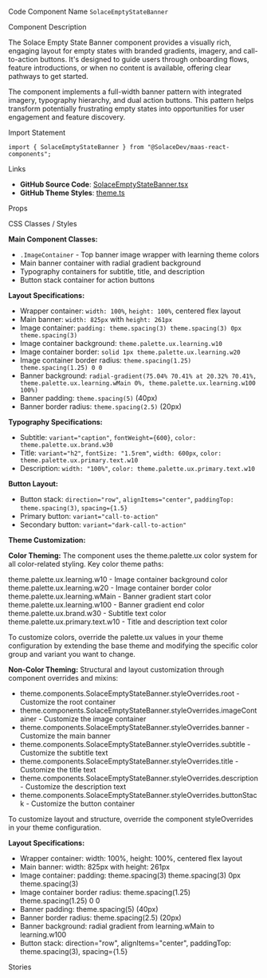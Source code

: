 
<Meta of={SolaceEmptyStateBannerStories} />

<Title>Solace Empty State Banner</Title>

<Description of={SolaceEmptyStateBannerStories} />

<Subtitle>Code Component Name</Subtitle>
`SolaceEmptyStateBanner`

<Subtitle>Component Description</Subtitle>

The Solace Empty State Banner component provides a visually rich, engaging layout for empty states with branded gradients, imagery, and call-to-action buttons. It's designed to guide users through onboarding flows, feature introductions, or when no content is available, offering clear pathways to get started.

The component implements a full-width banner pattern with integrated imagery, typography hierarchy, and dual action buttons. This pattern helps transform potentially frustrating empty states into opportunities for user engagement and feature discovery.

<Subtitle>Import Statement</Subtitle>

```tsx
import { SolaceEmptyStateBanner } from "@SolaceDev/maas-react-components";
```

<Subtitle>Links</Subtitle>

- **GitHub Source Code**: [SolaceEmptyStateBanner.tsx](https://github.com/SolaceDev/maas-react-components/blob/main/src/components/SolaceEmptyStateBanner.tsx)
- **GitHub Theme Styles**: <a href="https://github.com/SolaceDev/maas-react-components/blob/main/src/resources/theme.ts" target="_blank">theme.ts</a>

<Subtitle>Props</Subtitle>

<ArgTypes of={SolaceEmptyStateBannerStories} />

<Subtitle>CSS Classes / Styles</Subtitle>

**Main Component Classes:**

- `.ImageContainer` - Top banner image wrapper with learning theme colors
- Main banner container with radial gradient background
- Typography containers for subtitle, title, and description
- Button stack container for action buttons

**Layout Specifications:**

- Wrapper container: `width: 100%`, `height: 100%`, centered flex layout
- Main banner: `width: 825px` with `height: 261px`
- Image container: `padding: theme.spacing(3) theme.spacing(3) 0px theme.spacing(3)`
- Image container background: `theme.palette.ux.learning.w10`
- Image container border: `solid 1px theme.palette.ux.learning.w20`
- Image container border radius: `theme.spacing(1.25) theme.spacing(1.25) 0 0`
- Banner background: `radial-gradient(75.04% 70.41% at 20.32% 70.41%, theme.palette.ux.learning.wMain 0%, theme.palette.ux.learning.w100 100%)`
- Banner padding: `theme.spacing(5)` (40px)
- Banner border radius: `theme.spacing(2.5)` (20px)

**Typography Specifications:**

- Subtitle: `variant="caption"`, `fontWeight={600}`, `color: theme.palette.ux.brand.w30`
- Title: `variant="h2"`, `fontSize: "1.5rem"`, `width: 600px`, `color: theme.palette.ux.primary.text.w10`
- Description: `width: "100%"`, `color: theme.palette.ux.primary.text.w10`

**Button Layout:**

- Button stack: `direction="row"`, `alignItems="center"`, `paddingTop: theme.spacing(3)`, `spacing={1.5}`
- Primary button: `variant="call-to-action"`
- Secondary button: `variant="dark-call-to-action"`

**Theme Customization:**

**Color Theming:**
The component uses the theme.palette.ux color system for all color-related styling. Key color theme paths:

<div style={{ display: "flex", alignItems: "center", margin: "8px 0" }}>
	<div
		style={{
			width: "16px",
			height: "16px",
			backgroundColor: "#E3F2FD",
			border: "1px solid rgba(0,0,0,0.2)",
			borderRadius: "3px",
			marginRight: "8px"
		}}
	></div>
	<span>theme.palette.ux.learning.w10 - Image container background color</span>
</div>
<div style={{ display: "flex", alignItems: "center", margin: "8px 0" }}>
	<div
		style={{
			width: "16px",
			height: "16px",
			backgroundColor: "#BBDEFB",
			border: "1px solid rgba(0,0,0,0.2)",
			borderRadius: "3px",
			marginRight: "8px"
		}}
	></div>
	<span>theme.palette.ux.learning.w20 - Image container border color</span>
</div>
<div style={{ display: "flex", alignItems: "center", margin: "8px 0" }}>
	<div
		style={{
			width: "16px",
			height: "16px",
			backgroundColor: "#2196F3",
			border: "1px solid rgba(0,0,0,0.2)",
			borderRadius: "3px",
			marginRight: "8px"
		}}
	></div>
	<span>theme.palette.ux.learning.wMain - Banner gradient start color</span>
</div>
<div style={{ display: "flex", alignItems: "center", margin: "8px 0" }}>
	<div
		style={{
			width: "16px",
			height: "16px",
			backgroundColor: "#0D47A1",
			border: "1px solid rgba(0,0,0,0.2)",
			borderRadius: "3px",
			marginRight: "8px"
		}}
	></div>
	<span>theme.palette.ux.learning.w100 - Banner gradient end color</span>
</div>
<div style={{ display: "flex", alignItems: "center", margin: "8px 0" }}>
	<div
		style={{
			width: "16px",
			height: "16px",
			backgroundColor: "#FFA726",
			border: "1px solid rgba(0,0,0,0.2)",
			borderRadius: "3px",
			marginRight: "8px"
		}}
	></div>
	<span>theme.palette.ux.brand.w30 - Subtitle text color</span>
</div>
<div style={{ display: "flex", alignItems: "center", margin: "8px 0" }}>
	<div
		style={{
			width: "16px",
			height: "16px",
			backgroundColor: "#FFFFFF",
			border: "1px solid rgba(0,0,0,0.2)",
			borderRadius: "3px",
			marginRight: "8px"
		}}
	></div>
	<span>theme.palette.ux.primary.text.w10 - Title and description text color</span>
</div>

To customize colors, override the palette.ux values in your theme configuration by extending the base theme and modifying the specific color group and variant you want to change.

**Non-Color Theming:**
Structural and layout customization through component overrides and mixins:

- theme.components.SolaceEmptyStateBanner.styleOverrides.root - Customize the root container
- theme.components.SolaceEmptyStateBanner.styleOverrides.imageContainer - Customize the image container
- theme.components.SolaceEmptyStateBanner.styleOverrides.banner - Customize the main banner
- theme.components.SolaceEmptyStateBanner.styleOverrides.subtitle - Customize the subtitle text
- theme.components.SolaceEmptyStateBanner.styleOverrides.title - Customize the title text
- theme.components.SolaceEmptyStateBanner.styleOverrides.description - Customize the description text
- theme.components.SolaceEmptyStateBanner.styleOverrides.buttonStack - Customize the button container

To customize layout and structure, override the component styleOverrides in your theme configuration.

**Layout Specifications:**

- Wrapper container: width: 100%, height: 100%, centered flex layout
- Main banner: width: 825px with height: 261px
- Image container: padding: theme.spacing(3) theme.spacing(3) 0px theme.spacing(3)
- Image container border radius: theme.spacing(1.25) theme.spacing(1.25) 0 0
- Banner padding: theme.spacing(5) (40px)
- Banner border radius: theme.spacing(2.5) (20px)
- Banner background: radial gradient from learning.wMain to learning.w100
- Button stack: direction="row", alignItems="center", paddingTop: theme.spacing(3), spacing={1.5}

<Subtitle>Stories</Subtitle>

<CustomStories />
